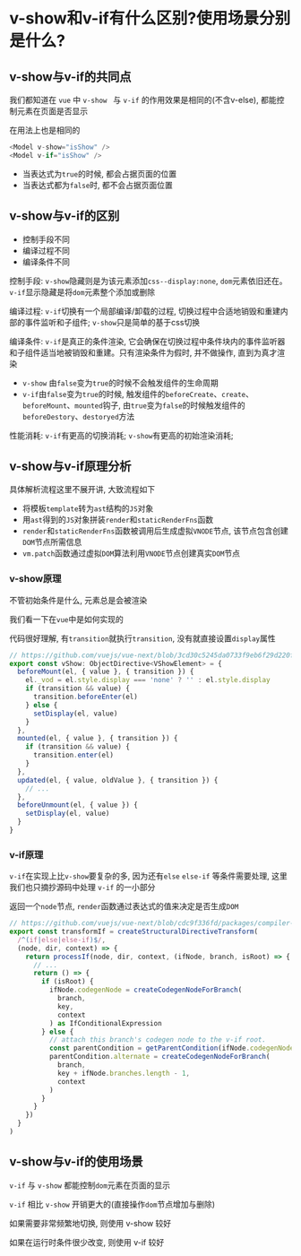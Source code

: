 # v-show和v-if有什么区别?使用场景分别是什么?


## v-show与v-if的共同点

我们都知道在 `vue` 中 `v-show ` 与 `v-if` 的作用效果是相同的(不含v-else), 都能控制元素在页面是否显示

在用法上也是相同的

```js showLineNumbers copy
<Model v-show="isShow" />
<Model v-if="isShow" />
```

- 当表达式为`true`的时候, 都会占据页面的位置
- 当表达式都为`false`时, 都不会占据页面位置

## v-show与v-if的区别

- 控制手段不同
- 编译过程不同
- 编译条件不同

控制手段: `v-show`隐藏则是为该元素添加`css--display:none`, `dom`元素依旧还在。`v-if`显示隐藏是将`dom`元素整个添加或删除

编译过程: `v-if`切换有一个局部编译/卸载的过程, 切换过程中合适地销毁和重建内部的事件监听和子组件; `v-show`只是简单的基于css切换

编译条件: `v-if`是真正的条件渲染, 它会确保在切换过程中条件块内的事件监听器和子组件适当地被销毁和重建。只有渲染条件为假时, 并不做操作, 直到为真才渲染

- `v-show` 由`false`变为`true`的时候不会触发组件的生命周期
- `v-if`由`false`变为`true`的时候, 触发组件的`beforeCreate`、`create`、`beforeMount`、`mounted`钩子, 由`true`变为`false`的时候触发组件的`beforeDestory`、`destoryed`方法

性能消耗: `v-if`有更高的切换消耗; `v-show`有更高的初始渲染消耗; 

## v-show与v-if原理分析

具体解析流程这里不展开讲, 大致流程如下

- 将模板`template`转为`ast`结构的`JS`对象
- 用`ast`得到的`JS`对象拼装`render`和`staticRenderFns`函数
- `render`和`staticRenderFns`函数被调用后生成虚拟`VNODE`节点, 该节点包含创建`DOM`节点所需信息
- `vm.patch`函数通过虚拟`DOM`算法利用`VNODE`节点创建真实`DOM`节点

### v-show原理

不管初始条件是什么, 元素总是会被渲染

我们看一下在`vue`中是如何实现的

代码很好理解, 有`transition`就执行`transition`, 没有就直接设置`display`属性

```js showLineNumbers copy
// https://github.com/vuejs/vue-next/blob/3cd30c5245da0733f9eb6f29d220f39c46518162/packages/runtime-dom/src/directives/vShow.ts
export const vShow: ObjectDirective<VShowElement> = {
  beforeMount(el, { value }, { transition }) {
    el._vod = el.style.display === 'none' ? '' : el.style.display
    if (transition && value) {
      transition.beforeEnter(el)
    } else {
      setDisplay(el, value)
    }
  },
  mounted(el, { value }, { transition }) {
    if (transition && value) {
      transition.enter(el)
    }
  },
  updated(el, { value, oldValue }, { transition }) {
    // ...
  },
  beforeUnmount(el, { value }) {
    setDisplay(el, value)
  }
}
```

### v-if原理

`v-if`在实现上比`v-show`要复杂的多, 因为还有`else` `else-if` 等条件需要处理, 这里我们也只摘抄源码中处理 `v-if` 的一小部分

返回一个`node`节点, `render`函数通过表达式的值来决定是否生成`DOM`

```js showLineNumbers copy
// https://github.com/vuejs/vue-next/blob/cdc9f336fd/packages/compiler-core/src/transforms/vIf.ts
export const transformIf = createStructuralDirectiveTransform(
  /^(if|else|else-if)$/,
  (node, dir, context) => {
    return processIf(node, dir, context, (ifNode, branch, isRoot) => {
      // ...
      return () => {
        if (isRoot) {
          ifNode.codegenNode = createCodegenNodeForBranch(
            branch,
            key,
            context
          ) as IfConditionalExpression
        } else {
          // attach this branch's codegen node to the v-if root.
          const parentCondition = getParentCondition(ifNode.codegenNode!)
          parentCondition.alternate = createCodegenNodeForBranch(
            branch,
            key + ifNode.branches.length - 1,
            context
          )
        }
      }
    })
  }
)
```

## v-show与v-if的使用场景

`v-if` 与 `v-show` 都能控制`dom`元素在页面的显示

`v-if` 相比 `v-show` 开销更大的(直接操作`dom`节点增加与删除) 

如果需要非常频繁地切换, 则使用 v-show 较好

如果在运行时条件很少改变, 则使用 v-if 较好
